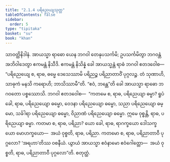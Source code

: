 ```yaml
---
title: "2.1.4 ပရိညေယျသုတ္တ"
tableOfContents: false
sidebar:
  order: 5
type: "tipitaka"
basket: "su"
book: "khan"
---
```



<DynamicBreadcrumb />

<Division number="163" book="khan">

<Paragraph number="830" book="khan">
သာဝတ္ထိနိဒါနံ. အာယသ္မာ ရာဓော ယေန ဘဂဝါ တေနုပသင်္ကမိ; ဥပသင်္ကမိတွာ ဘဂဝန္တံ အဘိဝါဒေတွာ ဧကမန္တံ နိသီဒိ. ဧကမန္တံ နိသိန္နံ ခေါ အာယသ္မန္တံ ရာဓံ ဘဂဝါ ဧတဒဝေါစ—
</Paragraph>

<Paragraph number="831" book="khan">
“ပရိညေယျေ စ, ရာဓ, ဓမ္မေ ဒေသေဿာမိ ပရိညဉ္စ ပရိညာတာဝိံ ပုဂ္ဂလဉ္စ. တံ သုဏာဟိ, သာဓုကံ မနသိ ကရောဟိ; ဘာသိဿာမီ”တိ. “ဧဝံ, ဘန္တေ”တိ ခေါ အာယသ္မာ ရာဓော ဘဂဝတော ပစ္စဿောသိ. ဘဂဝါ ဧတဒဝေါစ—  “ကတမေ စ, ရာဓ, ပရိညေယျာ ဓမ္မာ? ရူပံ ခေါ, ရာဓ, ပရိညေယျော ဓမ္မော, ဝေဒနာ ပရိညေယျော ဓမ္မော, သညာ ပရိညေယျော ဓမ္မော, သင်္ခါရာ ပရိညေယျော ဓမ္မော, ဝိညာဏံ ပရိညေယျော ဓမ္မော. ဣမေ ဝုစ္စန္တိ, ရာဓ, ပရိညေယျာ ဓမ္မာ. ကတမာ စ, ရာဓ, ပရိညာ? ယော ခေါ, ရာဓ, ရာဂက္ခယော ဒေါသက္ခယော မောဟက္ခယော—  အယံ ဝုစ္စတိ, ရာဓ, ပရိညာ. ကတမော စ, ရာဓ, ပရိညာတာဝီ ပုဂ္ဂလော? ‘အရဟာ’တိဿ ဝစနီယံ. ယွာယံ အာယသ္မာ ဧဝံနာမော ဧဝံဂေါတ္တော—  အယံ ဝုစ္စတိ, ရာဓ, ပရိညာတာဝီ ပုဂ္ဂလော”တိ.

</Paragraph>
</Division>

<Paragraph number="832" type="center" book="khan">
စတုတ္ထံ.
</Paragraph>